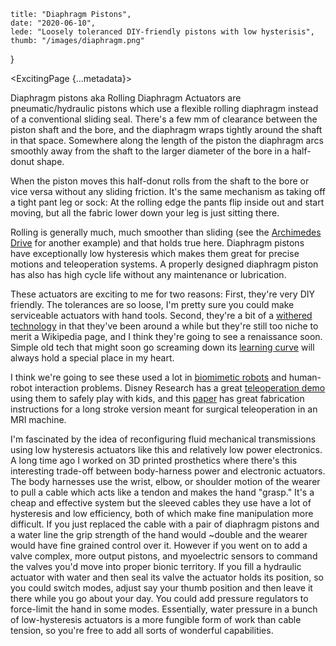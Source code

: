     title: "Diaphragm Pistons",
    date: "2020-06-10",
    lede: "Loosely toleranced DIY-friendly pistons with low hysterisis",
    thumb: "/images/diaphragm.png"
}



<ExcitingPage {...metadata}>

Diaphragm pistons aka Rolling Diaphragm Actuators are pneumatic/hydraulic pistons which use a flexible rolling diaphragm instead of a conventional sliding
seal. There's a few mm of clearance between the piston shaft and the bore, and the diaphragm wraps tightly around the shaft in that space. Somewhere along
the length of the piston the diaphragm arcs smoothly away from the shaft to the larger diameter of the bore in a half-donut shape.

When the piston moves this half-donut rolls from the shaft to the bore or vice versa without any sliding friction. It's the same mechanism as taking off a tight pant leg or sock: At the rolling edge the pants flip inside out and start moving, but all the fabric lower down your leg is just sitting there.
<Im cap="Diaphragm piston cross section" src="diaphragm.png" width="100%"/>

Rolling is generally much, much smoother than sliding (see the [Archimedes Drive](/exciting/archimedes-drive) for another example) and that holds true here. Diaphragm pistons have exceptionally low hysteresis which makes them great for precise motions and teleoperation systems. A properly designed diaphragm piston has also has high cycle life without any maintenance or lubrication.

These actuators are exciting to me for two reasons: First, they're very DIY friendly. The tolerances are so loose, I'm pretty sure you could make serviceable actuators with hand tools. Second, they're a bit of a [withered technology](https://medium.com/@adamagb/nintendo-s-little-known-product-philosophy-lateral-thinking-with-withered-technology-bac7257d8f4) in that they've been around a while but they're still too niche to merit a Wikipedia page, and I think they're going to see a renaissance soon. Simple old tech that might soon go screaming down its [learning curve](https://blog.ucsusa.org/peter-oconnor/what-is-the-learning-curve) will always hold a special place in my heart.

I think we're going to see these used a lot in [biomimetic robots](/exciting/biomimetic-robotics) and human-robot interaction problems. Disney Research has a great [teleoperation demo](https://www.youtube.com/watch?v=HY4bfnHMdtk&feature=emb_title) using them to safely play with kids, and this [paper](https://www.researchgate.net/publication/330587729_Long-Stroke_Rolling_Diaphragm_Actuators_For_Haptic_Display_of_Forces_in_Teleoperation) has great fabrication instructions for a long stroke version meant for surgical teleoperation in an MRI machine.

I'm fascinated by the idea of reconfiguring fluid mechanical transmissions using low hysteresis actuators like this and relatively low power electronics. A long time ago I worked on 3D printed prosthetics where there's this interesting trade-off between body-harness power and electronic actuators. The body harnesses use the wrist, elbow, or shoulder motion of the wearer to pull a cable which acts like a tendon and makes the hand "grasp." It's a cheap and effective system but the sleeved cables they use have a lot of hysteresis and low efficiency, both of which make fine manipulation more difficult. If you
just replaced the cable with a pair of diaphragm pistons and a water line the grip strength of the hand would ~double and the wearer would have fine grained control over it. However if you went on to add a valve complex, more output pistons, and myoelectric sensors to command the valves you'd
move into proper bionic territory. If you fill a hydraulic actuator with water and then seal its valve the actuator holds its position, so you could
switch modes, adjust say your thumb position and then leave it there while you go about your day. You could add pressure regulators to force-limit the hand in some modes. Essentially, water pressure in a bunch of low-hysteresis actuators is a more fungible form of work than cable tension, so you're free to add all sorts of wonderful capabilities.

</ExcitingPage>
